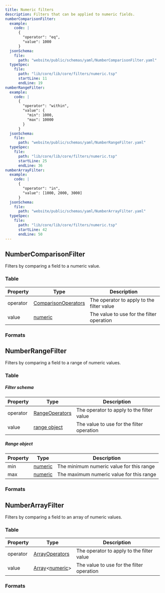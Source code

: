 ```yaml
---
title: Numeric filters
description: Filters that can be applied to numeric fields.
numberComparisonFilter:
  example:
    code: |
      {
        "operator": "eq",
        "value": 1000
      }
  jsonSchema:
    file:
      path: "website/public/schemas/yaml/NumberComparisonFilter.yaml"
  typeSpec:
    file:
      path: "lib/core/lib/core/filters/numeric.tsp"
      startLine: 11
      endLine: 19
numberRangeFilter:
  example:
    code: |
      {
        "operator": "within",
        "value": {
          "min": 1000,
          "max": 10000
        }
      }
  jsonSchema:
    file:
      path: "website/public/schemas/yaml/NumberRangeFilter.yaml"
  typeSpec:
    file:
      path: "lib/core/lib/core/filters/numeric.tsp"
      startLine: 25
      endLine: 36
numberArrayFilter:
  example:
    code: |
      {
        "operator": "in",
        "value": [1000, 2000, 3000]
      }
  jsonSchema:
    file:
      path: "website/public/schemas/yaml/NumberArrayFilter.yaml"
  typeSpec:
    file:
      path: "lib/core/lib/core/filters/numeric.tsp"
      startLine: 42
      endLine: 50
---
```



## NumberComparisonFilter

Filters by comparing a field to a numeric value.

### Table

| Property | Type                                                              | Description                               |
| -------- | ----------------------------------------------------------------- | ----------------------------------------- |
| operator | [ComparisonOperators](/protocol/filters/base#comparisonoperators) | The operator to apply to the filter value |
| value    | [numeric](/protocol/types/numeric#numeric)                        | The value to use for the filter operation |

### Formats

<SchemaFormatTabs
  example={frontmatter.numberComparisonFilter.example}
  jsonSchema={frontmatter.numberComparisonFilter.jsonSchema}
  typeSpec={frontmatter.numberComparisonFilter.typeSpec}
/>

## NumberRangeFilter

Filters by comparing a field to a range of numeric values.

### Table

##### Filter schema

| Property | Type                                                    | Description                               |
| -------- | ------------------------------------------------------- | ----------------------------------------- |
| operator | [RangeOperators](/protocol/filters/base#rangeoperators) | The operator to apply to the filter value |
| value    | [range object](#range-object)                           | The value to use for the filter operation |

##### Range object

| Property | Type                                       | Description                              |
| -------- | ------------------------------------------ | ---------------------------------------- |
| min      | [numeric](/protocol/types/numeric#numeric) | The minimum numeric value for this range |
| max      | [numeric](/protocol/types/numeric#numeric) | The maximum numeric value for this range |

### Formats

<SchemaFormatTabs
  example={frontmatter.numberRangeFilter.example}
  jsonSchema={frontmatter.numberRangeFilter.jsonSchema}
  typeSpec={frontmatter.numberRangeFilter.typeSpec}
/>

## NumberArrayFilter

Filters by comparing a field to an array of numeric values.

### Table

| Property | Type                                                                               | Description                               |
| -------- | ---------------------------------------------------------------------------------- | ----------------------------------------- |
| operator | [ArrayOperators](/protocol/filters/base#arrayoperators)                            | The operator to apply to the filter value |
| value    | [Array](/protocol/types/other#array)\<[numeric](/protocol/types/numeric#numeric)\> | The value to use for the filter operation |

### Formats

<SchemaFormatTabs
  example={frontmatter.numberArrayFilter.example}
  jsonSchema={frontmatter.numberArrayFilter.jsonSchema}
  typeSpec={frontmatter.numberArrayFilter.typeSpec}
/>
